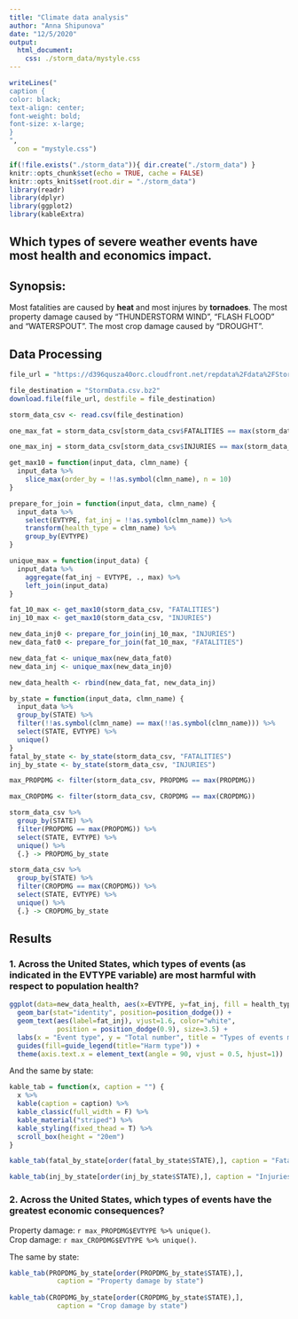 ```yaml
---
title: "Climate data analysis"
author: "Anna Shipunova"
date: "12/5/2020"
output: 
  html_document:
    css: ./storm_data/mystyle.css
---
```


```r

writeLines("
caption {
color: black;
text-align: center;
font-weight: bold;
font-size: x-large;
}
", 
  con = "mystyle.css")
```

```r
if(!file.exists("./storm_data")){ dir.create("./storm_data") }
knitr::opts_chunk$set(echo = TRUE, cache = FALSE)
knitr::opts_knit$set(root.dir = "./storm_data")
library(readr)
library(dplyr)
library(ggplot2)
library(kableExtra)

```

## Which types of severe weather events have most health and economics impact.

## Synopsis:  
Most fatalities are caused by **heat** and most injures by **tornadoes**.
The most property damage caused by "THUNDERSTORM WIND", "FLASH FLOOD" and      "WATERSPOUT".
The most crop damage caused by "DROUGHT".

## Data Processing  
```r
file_url = "https://d396qusza40orc.cloudfront.net/repdata%2Fdata%2FStormData.csv.bz2"

file_destination = "StormData.csv.bz2"
download.file(file_url, destfile = file_destination)

storm_data_csv <- read.csv(file_destination)

```
<!-- 1. Across the United States, which types of events (as indicated in the EVTYPE variable) are most harmful with respect to population health?   -->

```r
one_max_fat = storm_data_csv[storm_data_csv$FATALITIES == max(storm_data_csv$FATALITIES),]

one_max_inj = storm_data_csv[storm_data_csv$INJURIES == max(storm_data_csv$INJURIES),]

get_max10 = function(input_data, clmn_name) {
  input_data %>%
    slice_max(order_by = !!as.symbol(clmn_name), n = 10)
}

prepare_for_join = function(input_data, clmn_name) {
  input_data %>% 
    select(EVTYPE, fat_inj = !!as.symbol(clmn_name)) %>%
    transform(health_type = clmn_name) %>%
    group_by(EVTYPE)
}

unique_max = function(input_data) {
  input_data %>% 
    aggregate(fat_inj ~ EVTYPE, ., max) %>%
    left_join(input_data) 
}

fat_10_max <- get_max10(storm_data_csv, "FATALITIES")
inj_10_max <- get_max10(storm_data_csv, "INJURIES")

new_data_inj0 <- prepare_for_join(inj_10_max, "INJURIES")
new_data_fat0 <- prepare_for_join(fat_10_max, "FATALITIES")

new_data_fat <- unique_max(new_data_fat0)
new_data_inj <- unique_max(new_data_inj0)

new_data_health <- rbind(new_data_fat, new_data_inj)

```
```r

by_state = function(input_data, clmn_name) {
  input_data %>% 
  group_by(STATE) %>%
  filter(!!as.symbol(clmn_name) == max(!!as.symbol(clmn_name))) %>%
  select(STATE, EVTYPE) %>% 
  unique()
}
fatal_by_state <- by_state(storm_data_csv, "FATALITIES")
inj_by_state <- by_state(storm_data_csv, "INJURIES")
```

<!-- 2. Across the United States, which types of events have the greatest economic consequences? -->

```r
max_PROPDMG <- filter(storm_data_csv, PROPDMG == max(PROPDMG)) 

max_CROPDMG <- filter(storm_data_csv, CROPDMG == max(CROPDMG)) 

```
```r

storm_data_csv %>% 
  group_by(STATE) %>%
  filter(PROPDMG == max(PROPDMG)) %>%
  select(STATE, EVTYPE) %>% 
  unique() %>%
  {.} -> PROPDMG_by_state

storm_data_csv %>% 
  group_by(STATE) %>%
  filter(CROPDMG == max(CROPDMG)) %>%
  select(STATE, EVTYPE) %>% 
  unique() %>%
  {.} -> CROPDMG_by_state

```

## Results  

### 1. Across the United States, which types of events (as indicated in the EVTYPE variable) are most harmful with respect to population health?  

<!-- Fatality for all the US: `r one_max_fat$EVTYPE %>% unique()`.   -->
<!-- Injuries for all the US: `r one_max_inj$EVTYPE %>% unique()`.   -->

```r
ggplot(data=new_data_health, aes(x=EVTYPE, y=fat_inj, fill = health_type)) +
  geom_bar(stat="identity", position=position_dodge()) +
  geom_text(aes(label=fat_inj), vjust=1.6, color="white",
            position = position_dodge(0.9), size=3.5) +
  labs(x = "Event type", y = "Total number", title = "Types of events most harmful with respect to population health") + 
  guides(fill=guide_legend(title="Harm type")) +
  theme(axis.text.x = element_text(angle = 90, vjust = 0.5, hjust=1))

```

And the same by state:

```r

kable_tab = function(x, caption = "") {
  x %>%
  kable(caption = caption) %>%
  kable_classic(full_width = F) %>%
  kable_material("striped") %>%
  kable_styling(fixed_thead = T) %>%
  scroll_box(height = "20em")
}

kable_tab(fatal_by_state[order(fatal_by_state$STATE),], caption = "Fatalities by state")

kable_tab(inj_by_state[order(inj_by_state$STATE),], caption = "Injuries by state")

```

### 2. Across the United States, which types of events have the greatest economic consequences?

Property damage: `r max_PROPDMG$EVTYPE %>% unique()`.  
Crop damage: `r max_CROPDMG$EVTYPE %>% unique()`.  

The same by state:

```r
kable_tab(PROPDMG_by_state[order(PROPDMG_by_state$STATE),], 
            caption = "Property damage by state")
 
kable_tab(CROPDMG_by_state[order(CROPDMG_by_state$STATE),], 
            caption = "Crop damage by state")
```

